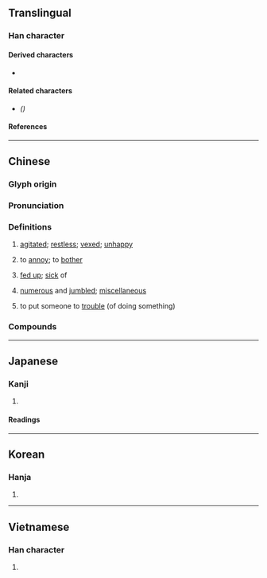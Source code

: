 {{also|烦}}
{{character info}}
==Translingual==

===Han character===
{{stroke order|strokes=13}}
{{Han char|rn=86|rad=火|as=09|sn=13|four=91886|canj=FMBC|ids=⿰火頁}}

====Derived characters====
* {{l|mul|[[𫬆]]([[𫫏]]), [[𢶃]], [[𪹺]], [[𨆌]], [[𭆖]], [[薠]]([[𮐚]]), [[𨆜]]}}

====Related characters====
* {{l|mul|[[烦]]}} ''({{w|Simplified Chinese}})''

====References====
{{Han ref|kx=0678.030|dkj=19229|dj=1089.060|hdz=32216.050|uh=7169}}

----

==Chinese==
{{zh-forms|s=烦}}

===Glyph origin===
{{Han etym}}
{{Han compound|火|頁|ls=ic|t1=fire|t2=head}}

===Pronunciation===
{{zh-pron
|m=fán
|m-s=fan2
|c=faan4
|h=pfs=fàn;gd=fan2
|md=huàng
|mn=ml,tw,pn,sg:hoân
|mn-t=huêng5/huang5/huam5
|mn-t_note=huêng5 - Chaozhou; huang5 - Shantou; huam5 - Jieyang, Pontianak
|w=3ve
|mc=y
|oc=y
|cat=v,a
}}

===Definitions===
{{zh-hanzi}}

# [[agitated]]; [[restless]]; [[vexed]]; [[unhappy]]
#: {{zh-x|煩躁|'''agitated'''}}
#: {{zh-x|心裡 很 煩|'''The heart is restless.'''}}
#: {{zh-x|你 在 煩 什麼 啊？|What are you getting so annoyed about?}}
# to [[annoy]]; to [[bother]]
#: {{zh-x|你 不要 煩 我 好 嗎{ma}？|Don't annoy me, okay?}}
# [[fed up]]; [[sick]] of
#: {{zh-x|這些 話 我 都 聽 煩 了。|I'm '''fed up''' with these words.}}
# [[numerous]] and [[jumbled]]; [[miscellaneous]]
# {{lb|zh|polite}} to put someone to [[trouble]] (of doing something)
#: {{zh-x|有事 相煩}}

===Compounds===
{{zh-der|不憚其煩|不煩惱|央煩|不奈煩|不憚煩|奉煩|心煩慮亂|憂煩|惹麻煩|心煩技癢|奈煩|心煩意亂|心煩|不煩|不厭其煩|不耐煩|不耐心煩|不勝其煩|內煩|厭煩|動煩|嘖有煩言|煩囂|煩劇|找麻煩|煩膩|煩勞|煩囂喧鬧|案牘勞煩|憚煩|煩絮|煩複|煩熱|煩言|煩惱|滌煩|煩忙|煩猥|煩言碎語|煩吵|撥煩理劇|煩細|煩想|激煩|煩法|磨煩|相煩|煩苛|省煩從簡|搗麻煩|煩心|發煩|撥煩理難|甄煩就簡|煩難|煩人|煩雜|煩躁|煩費|煩請|煩言碎辭|煩文|煩數|煩擾|煩懣|煩愁|煩惱絲|煩悶|煩富|煩天惱地|煩問|煩厭|煩冗|煩慮|煩瑣|煩亂|沒耐煩|煩冤|絮煩|耐煩|道煩惱|起煩|食少事煩|麻煩|頻煩|話休絮煩|自尋煩惱|車殆馬煩|累煩|要言不煩|膩煩|自找麻煩}}

{{zh-cat|Intermediate}}

----

==Japanese==

===Kanji===
{{ja-kanji|grade=c|rs=火09}}

# {{rfdef|ja|sort=火09}}

====Readings====
{{ja-readings
|goon=ぼん
|kanon=はん
|kun=わずら-う<わづら-ふ, わずら-わす<わづら-はす, わずら-わしい<わづら-はしい, うるさ-い, うるさ-がる
}}

----

==Korean==

===Hanja===
{{ko-hanja|hangeul=번|eumhun=|rv=beon|mr=pŏn|y=pen}}

# {{rfdef|ko|sort=火09}}

----

==Vietnamese==

===Han character===
{{vi-readings|reading=phiền|rs=火09}}

# {{rfdef|vi|sort=火09}}